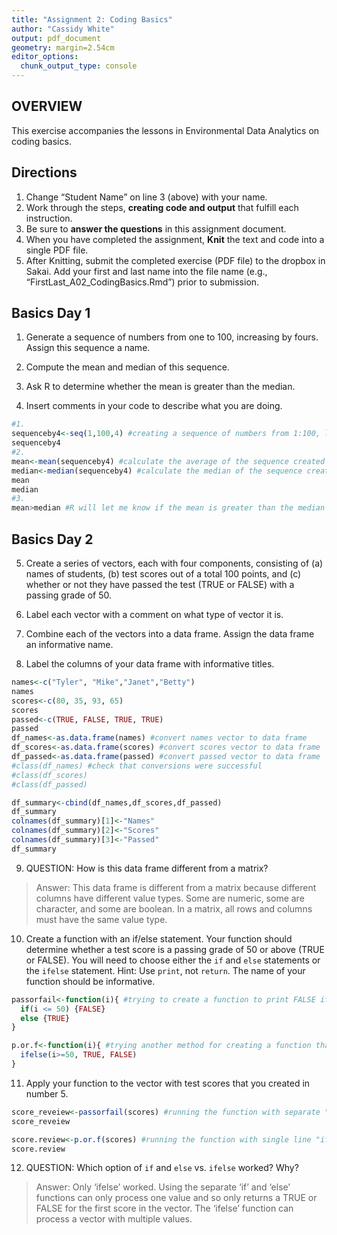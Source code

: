 ```yaml
---
title: "Assignment 2: Coding Basics"
author: "Cassidy White"
output: pdf_document
geometry: margin=2.54cm
editor_options: 
  chunk_output_type: console
---
```


## OVERVIEW

This exercise accompanies the lessons in Environmental Data Analytics on coding basics. 

## Directions
1. Change "Student Name" on line 3 (above) with your name.
2. Work through the steps, **creating code and output** that fulfill each instruction.
3. Be sure to **answer the questions** in this assignment document.
4. When you have completed the assignment, **Knit** the text and code into a single PDF file.
5. After Knitting, submit the completed exercise (PDF file) to the dropbox in Sakai. Add your first and last name into the file name (e.g., "FirstLast_A02_CodingBasics.Rmd") prior to submission.



## Basics Day 1

1. Generate a sequence of numbers from one to 100, increasing by fours. Assign this sequence a name. 

2. Compute the mean and median of this sequence. 

3. Ask R to determine whether the mean is greater than the median. 

4. Insert comments in your code to describe what you are doing.

```r
#1. 
sequenceby4<-seq(1,100,4) #creating a sequence of numbers from 1:100, listing every 4th number
sequenceby4
#2. 
mean<-mean(sequenceby4) #calculate the average of the sequence created above
median<-median(sequenceby4) #calculate the median of the sequence created above
mean
median
#3. 
mean>median #R will let me know if the mean is greater than the median by returning TRUE or FALSE
```

## Basics Day 2

5. Create a series of vectors, each with four components, consisting of (a) names of students, (b) test scores out of a total 100 points, and (c) whether or not they have passed the test (TRUE or FALSE) with a passing grade of 50.

6. Label each vector with a comment on what type of vector it is.

7. Combine each of the vectors into a data frame. Assign the data frame an informative name.

8. Label the columns of your data frame with informative titles.

```r
names<-c("Tyler", "Mike","Janet","Betty")
names
scores<-c(80, 35, 93, 65)
scores
passed<-c(TRUE, FALSE, TRUE, TRUE)
passed
df_names<-as.data.frame(names) #convert names vector to data frame
df_scores<-as.data.frame(scores) #convert scores vector to data frame
df_passed<-as.data.frame(passed) #convert passed vector to data frame
#class(df_names) #check that conversions were successful
#class(df_scores)
#class(df_passed)

df_summary<-cbind(df_names,df_scores,df_passed)
df_summary
colnames(df_summary)[1]<-"Names"
colnames(df_summary)[2]<-"Scores"
colnames(df_summary)[3]<-"Passed"
df_summary
```

9. QUESTION: How is this data frame different from a matrix?

> Answer: This data frame is different from a matrix because different columns have different value types. Some are numeric, some are character, and some are boolean. In a matrix, all rows and columns must have the same value type.

10. Create a function with an if/else statement. Your function should determine whether a test score is a passing grade of 50 or above (TRUE or FALSE). You will need to choose either the `if` and `else` statements or the `ifelse` statement. Hint: Use `print`, not `return`. The name of your function should be informative.

```r
passorfail<-function(i){ #trying to create a function to print FALSE if the score is less than or equal to 50 and TRUE if otherwise
  if(i <= 50) {FALSE}
  else {TRUE}
}
```

```r
p.or.f<-function(i){ #trying another method for creating a function that prints TRUE if a value is greater than or equal to 50 and FALSE if otherwise
  ifelse(i>=50, TRUE, FALSE)
}
```


11. Apply your function to the vector with test scores that you created in number 5. 

```r
score_reveiew<-passorfail(scores) #running the function with separate "if" "else" commands
score_reveiew
```

```r
score.review<-p.or.f(scores) #running the function with single line "ifelse" command
score.review
```


12. QUESTION: Which option of `if` and `else` vs. `ifelse` worked? Why?

> Answer: Only 'ifelse' worked. Using the separate 'if' and 'else' functions can only process one value and so only returns a TRUE or FALSE for the first score in the vector. The 'ifelse' function can process a vector with multiple values.
